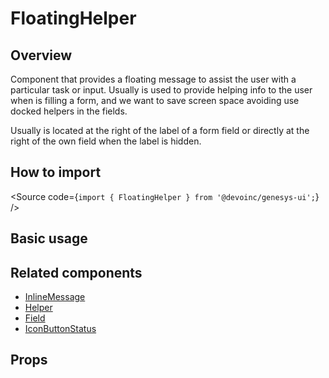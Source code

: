 

<Meta of={Stories} />

# FloatingHelper

## Overview

Component that provides a floating message to assist the user with a particular task or input.
Usually is used to provide helping info to the user when is filling a form, and we want to save
screen space avoiding use docked helpers in the fields.

Usually is located at the right of the label of a form field or directly at the right of the own
field when the label is hidden.

## How to import

<Source code={`import { FloatingHelper } from '@devoinc/genesys-ui';`} />

## Basic usage

<Canvas of={Stories.Base} />

## Related components

- [InlineMessage](?path=/docs/components-core-feedback-inlinemessage--docs)
- [Helper](?path=/docs/components-core-feedback-helper--docs)
- [Field](?path=/docs/components-core-form-field--docs)
- [IconButtonStatus](?path=/docs/components-core-button-iconbuttonstatus--docs)

## Props

<ArgTypes of={Stories} />
